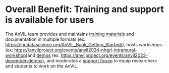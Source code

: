 # Overall Benefit: Training and support is available for users

The AnVIL team provides and maintains [training materials](https://hutchdatascience.org/AnVIL_Collection/) and documentation in multiple formats (ex: [https://jhudatascience.org/AnVIL_Book_Getting_Started/](https://jhudatascience.org/AnVIL_Book_Getting_Started/)), hosts workshops (ex: [https://anvilproject.org/events/anvil2024-nhgri-intramural-workshop](https://anvilproject.org/events/anvil2024-nhgri-intramural-workshop))and [demos](https://hutchdatascience.org/AnVIL_Demos/) (ex: [https://anvilproject.org/events/anvil2023-december-demos](https://anvilproject.org/events/anvil2023-december-demos)), and moderates a [support forum](https://help.anvilproject.org/) to equip researchers and students to work on the AnVIL.
